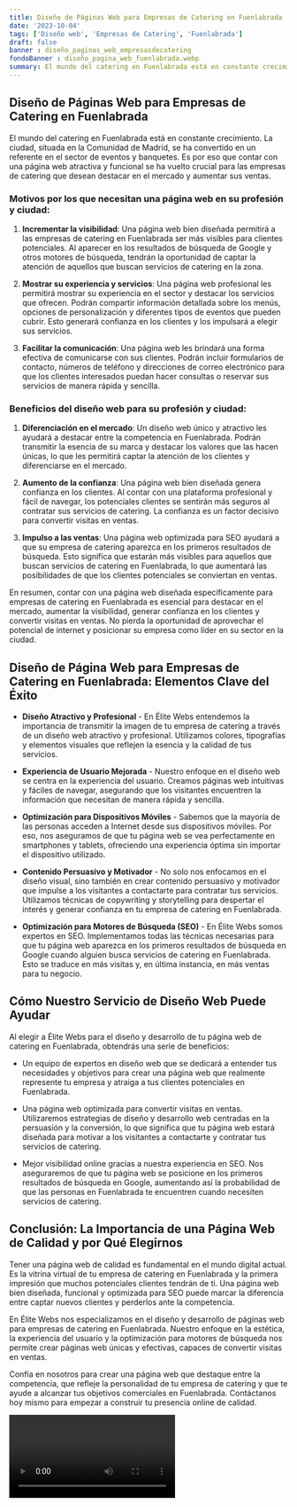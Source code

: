 ```yaml
---
title: Diseño de Páginas Web para Empresas de Catering en Fuenlabrada
date: '2023-10-04'
tags: ['Diseño web', 'Empresas de Catering', 'Fuenlabrada']
draft: false
banner : diseño_paginas_web_empresasdecatering
fondoBanner : diseño_pagina_web_fuenlabrada.webp
summary: El mundo del catering en Fuenlabrada está en constante crecimiento. La ciudad, situada en la Comunidad de Madrid, se ha convertido en un referente en el sector de eventos y banquetes. Es por eso que contar con una página web atractiva y funcional se ha vuelto crucial para las empresas de catering que desean destacar en el mercado y aumentar sus ventas.
---
```


## Diseño de Páginas Web para Empresas de Catering en Fuenlabrada

El mundo del catering en Fuenlabrada está en constante crecimiento. La ciudad, situada en la Comunidad de Madrid, se ha convertido en un referente en el sector de eventos y banquetes. Es por eso que contar con una página web atractiva y funcional se ha vuelto crucial para las empresas de catering que desean destacar en el mercado y aumentar sus ventas.

### Motivos por los que necesitan una página web en su profesión y ciudad:

1. **Incrementar la visibilidad**: Una página web bien diseñada permitirá a las empresas de catering en Fuenlabrada ser más visibles para clientes potenciales. Al aparecer en los resultados de búsqueda de Google y otros motores de búsqueda, tendrán la oportunidad de captar la atención de aquellos que buscan servicios de catering en la zona.

2. **Mostrar su experiencia y servicios**: Una página web profesional les permitirá mostrar su experiencia en el sector y destacar los servicios que ofrecen. Podrán compartir información detallada sobre los menús, opciones de personalización y diferentes tipos de eventos que pueden cubrir. Esto generará confianza en los clientes y los impulsará a elegir sus servicios.

3. **Facilitar la comunicación**: Una página web les brindará una forma efectiva de comunicarse con sus clientes. Podrán incluir formularios de contacto, números de teléfono y direcciones de correo electrónico para que los clientes interesados puedan hacer consultas o reservar sus servicios de manera rápida y sencilla.

### Beneficios del diseño web para su profesión y ciudad:

1. **Diferenciación en el mercado**: Un diseño web único y atractivo les ayudará a destacar entre la competencia en Fuenlabrada. Podrán transmitir la esencia de su marca y destacar los valores que las hacen únicas, lo que les permitirá captar la atención de los clientes y diferenciarse en el mercado.

2. **Aumento de la confianza**: Una página web bien diseñada genera confianza en los clientes. Al contar con una plataforma profesional y fácil de navegar, los potenciales clientes se sentirán más seguros al contratar sus servicios de catering. La confianza es un factor decisivo para convertir visitas en ventas.

3. **Impulso a las ventas**: Una página web optimizada para SEO ayudará a que su empresa de catering aparezca en los primeros resultados de búsqueda. Esto significa que estarán más visibles para aquellos que buscan servicios de catering en Fuenlabrada, lo que aumentará las posibilidades de que los clientes potenciales se conviertan en ventas.

En resumen, contar con una página web diseñada específicamente para empresas de catering en Fuenlabrada es esencial para destacar en el mercado, aumentar la visibilidad, generar confianza en los clientes y convertir visitas en ventas. No pierda la oportunidad de aprovechar el potencial de internet y posicionar su empresa como líder en su sector en la ciudad.

<GifSeo />

<Cta />

## Diseño de Página Web para Empresas de Catering en Fuenlabrada: Elementos Clave del Éxito

- **Diseño Atractivo y Profesional** - En Élite Webs entendemos la importancia de transmitir la imagen de tu empresa de catering a través de un diseño web atractivo y profesional. Utilizamos colores, tipografías y elementos visuales que reflejen la esencia y la calidad de tus servicios.

- **Experiencia de Usuario Mejorada** - Nuestro enfoque en el diseño web se centra en la experiencia del usuario. Creamos páginas web intuitivas y fáciles de navegar, asegurando que los visitantes encuentren la información que necesitan de manera rápida y sencilla. 

- **Optimización para Dispositivos Móviles** - Sabemos que la mayoría de las personas acceden a Internet desde sus dispositivos móviles. Por eso, nos aseguramos de que tu página web se vea perfectamente en smartphones y tablets, ofreciendo una experiencia óptima sin importar el dispositivo utilizado.

- **Contenido Persuasivo y Motivador** - No solo nos enfocamos en el diseño visual, sino también en crear contenido persuasivo y motivador que impulse a los visitantes a contactarte para contratar tus servicios. Utilizamos técnicas de copywriting y storytelling para despertar el interés y generar confianza en tu empresa de catering en Fuenlabrada.

- **Optimización para Motores de Búsqueda (SEO)** - En Élite Webs somos expertos en SEO. Implementamos todas las técnicas necesarias para que tu página web aparezca en los primeros resultados de búsqueda en Google cuando alguien busca servicios de catering en Fuenlabrada. Esto se traduce en más visitas y, en última instancia, en más ventas para tu negocio.

## Cómo Nuestro Servicio de Diseño Web Puede Ayudar

Al elegir a Élite Webs para el diseño y desarrollo de tu página web de catering en Fuenlabrada, obtendrás una serie de beneficios:

- Un equipo de expertos en diseño web que se dedicará a entender tus necesidades y objetivos para crear una página web que realmente represente tu empresa y atraiga a tus clientes potenciales en Fuenlabrada.

- Una página web optimizada para convertir visitas en ventas. Utilizaremos estrategias de diseño y desarrollo web centradas en la persuasión y la conversión, lo que significa que tu página web estará diseñada para motivar a los visitantes a contactarte y contratar tus servicios de catering.

- Mejor visibilidad online gracias a nuestra experiencia en SEO. Nos aseguraremos de que tu página web se posicione en los primeros resultados de búsqueda en Google, aumentando así la probabilidad de que las personas en Fuenlabrada te encuentren cuando necesiten servicios de catering.

## Conclusión: La Importancia de una Página Web de Calidad y por Qué Elegirnos

Tener una página web de calidad es fundamental en el mundo digital actual. Es la vitrina virtual de tu empresa de catering en Fuenlabrada y la primera impresión que muchos potenciales clientes tendrán de ti. Una página web bien diseñada, funcional y optimizada para SEO puede marcar la diferencia entre captar nuevos clientes y perderlos ante la competencia.

En Élite Webs nos especializamos en el diseño y desarrollo de páginas web para empresas de catering en Fuenlabrada. Nuestro enfoque en la estética, la experiencia del usuario y la optimización para motores de búsqueda nos permite crear páginas web únicas y efectivas, capaces de convertir visitas en ventas.

Confía en nosotros para crear una página web que destaque entre la competencia, que refleje la personalidad de tu empresa de catering y que te ayude a alcanzar tus objetivos comerciales en Fuenlabrada. Contáctanos hoy mismo para empezar a construir tu presencia online de calidad.

<Video />

<CtaBot job='Empresas de Catering' city='Fuenlabrada'/>

<Gmaps query='Fuenlabrada+españa+maps' />
